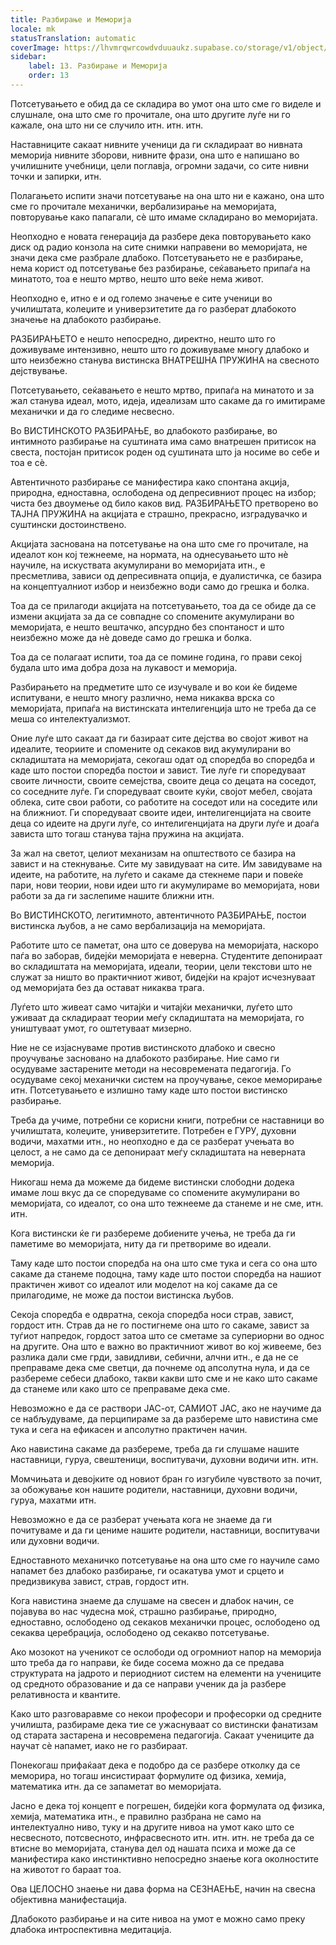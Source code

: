 ```yaml
---
title: Разбирање и Меморија
locale: mk
statusTranslation: automatic
coverImage: https://lhvmrqwrcowdvduuaukz.supabase.co/storage/v1/object/public/strapi-uploads/small_cover-educacion-fundamental.webp-2d51a7828a2b1309555be27f7e2a61a0.webp
sidebar:
    label: 13. Разбирање и Меморија
    order: 13
---
```

Потсетувањето е обид да се складира во умот она што сме го виделе и слушнале, она што сме го прочитале, она што другите луѓе ни го кажале, она што ни се случило итн. итн. итн.

Наставниците сакаат нивните ученици да ги складираат во нивната меморија нивните зборови, нивните фрази, она што е напишано во училишните учебници, цели поглавја, огромни задачи, со сите нивни точки и запирки, итн.

Полагањето испити значи потсетување на она што ни е кажано, она што сме го прочитале механички, вербализирање на меморијата, повторување како папагали, сѐ што имаме складирано во меморијата.

Неопходно е новата генерација да разбере дека повторувањето како диск од радио конзола на сите снимки направени во меморијата, не значи дека сме разбрале длабоко. Потсетувањето не е разбирање, нема корист од потсетување без разбирање, сеќавањето припаѓа на минатото, тоа е нешто мртво, нешто што веќе нема живот.

Неопходно е, итно е и од големо значење е сите ученици во училиштата, колеџите и универзитетите да го разберат длабокото значење на длабокото разбирање.

РАЗБИРАЊЕТО е нешто непосредно, директно, нешто што го доживуваме интензивно, нешто што го доживуваме многу длабоко и што неизбежно станува вистинска ВНАТРЕШНА ПРУЖИНА на свесното дејствување.

Потсетувањето, сеќавањето е нешто мртво, припаѓа на минатото и за жал станува идеал, мото, идеја, идеализам што сакаме да го имитираме механички и да го следиме несвесно.

Во ВИСТИНСКОТО РАЗБИРАЊЕ, во длабокото разбирање, во интимното разбирање на суштината има само внатрешен притисок на свеста, постојан притисок роден од суштината што ја носиме во себе и тоа е сѐ.

Автентичното разбирање се манифестира како спонтана акција, природна, едноставна, ослободена од депресивниот процес на избор; чиста без двоумење од било каков вид. РАЗБИРАЊЕТО претворено во ТАЈНА ПРУЖИНА на акцијата е страшно, прекрасно, изградувачко и суштински достоинствено.

Акцијата заснована на потсетување на она што сме го прочитале, на идеалот кон кој тежнееме, на нормата, на однесувањето што нѐ научиле, на искуствата акумулирани во меморијата итн., е пресметлива, зависи од депресивната опција, е дуалистичка, се базира на концептуалниот избор и неизбежно води само до грешка и болка.

Тоа да се прилагоди акцијата на потсетувањето, тоа да се обиде да се измени акцијата за да се совпадне со спомените акумулирани во меморијата, е нешто вештачко, апсурдно без спонтаност и што неизбежно може да нѐ доведе само до грешка и болка.

Тоа да се полагаат испити, тоа да се помине година, го прави секој будала што има добра доза на лукавост и меморија.

Разбирањето на предметите што се изучувале и во кои ќе бидеме испитувани, е нешто многу различно, нема никаква врска со меморијата, припаѓа на вистинската интелигенција што не треба да се меша со интелектуализмот.

Оние луѓе што сакаат да ги базираат сите дејства во својот живот на идеалите, теориите и спомените од секаков вид акумулирани во складиштата на меморијата, секогаш одат од споредба во споредба и каде што постои споредба постои и завист. Тие луѓе ги споредуваат своите личности, своите семејства, своите деца со децата на соседот, со соседните луѓе. Ги споредуваат своите куќи, својот мебел, својата облека, сите свои работи, со работите на соседот или на соседите или на ближниот. Ги споредуваат своите идеи, интелигенцијата на своите деца со идеите на други луѓе, со интелигенцијата на други луѓе и доаѓа зависта што тогаш станува тајна пружина на акцијата.

За жал на светот, целиот механизам на општеството се базира на завист и на стекнување. Сите му завидуваат на сите. Им завидуваме на идеите, на работите, на луѓето и сакаме да стекнеме пари и повеќе пари, нови теории, нови идеи што ги акумулираме во меморијата, нови работи за да ги заслепиме нашите ближни итн.

Во ВИСТИНСКОТО, легитимното, автентичното РАЗБИРАЊЕ, постои вистинска љубов, а не само вербализација на меморијата.

Работите што се паметат, она што се доверува на меморијата, наскоро паѓа во заборав, бидејќи меморијата е неверна. Студентите депонираат во складиштата на меморијата, идеали, теории, цели текстови што не служат за ништо во практичниот живот, бидејќи на крајот исчезнуваат од меморијата без да остават никаква трага.

Луѓето што живеат само читајќи и читајќи механички, луѓето што уживаат да складираат теории меѓу складиштата на меморијата, го уништуваат умот, го оштетуваат мизерно.

Ние не се изјаснуваме против вистинското длабоко и свесно проучување засновано на длабокото разбирање. Ние само ги осудуваме застарените методи на несовремената педагогија. Го осудуваме секој механички систем на проучување, секое меморирање итн. Потсетувањето е излишно таму каде што постои вистинско разбирање.

Треба да учиме, потребни се корисни книги, потребни се наставници во училиштата, колеџите, универзитетите. Потребен е ГУРУ, духовни водичи, махатми итн., но неопходно е да се разберат учењата во целост, а не само да се депонираат меѓу складиштата на неверната меморија.

Никогаш нема да можеме да бидеме вистински слободни додека имаме лош вкус да се споредуваме со спомените акумулирани во меморијата, со идеалот, со она што тежнееме да станеме и не сме, итн. итн.

Кога вистински ќе ги разбереме добиените учења, не треба да ги паметиме во меморијата, ниту да ги претвориме во идеали.

Таму каде што постои споредба на она што сме тука и сега со она што сакаме да станеме подоцна, таму каде што постои споредба на нашиот практичен живот со идеалот или моделот на кој сакаме да се прилагодиме, не може да постои вистинска љубов.

Секоја споредба е одвратна, секоја споредба носи страв, завист, гордост итн. Страв да не го постигнеме она што го сакаме, завист за туѓиот напредок, гордост затоа што се сметаме за супериорни во однос на другите. Она што е важно во практичниот живот во кој живееме, без разлика дали сме грди, завидливи, себични, алчни итн., е да не се преправаме дека сме светци, да почнеме од апсолутна нула, и да се разбереме себеси длабоко, такви какви што сме и не како што сакаме да станеме или како што се преправаме дека сме.

Невозможно е да се раствори ЈАС-от, САМИОТ ЈАС, ако не научиме да се набљудуваме, да перципираме за да разбереме што навистина сме тука и сега на ефикасен и апсолутно практичен начин.

Ако навистина сакаме да разбереме, треба да ги слушаме нашите наставници, гуруа, свештеници, воспитувачи, духовни водичи итн. итн.

Момчињата и девојките од новиот бран го изгубиле чувството за почит, за обожување кон нашите родители, наставници, духовни водичи, гуруа, махатми итн.

Невозможно е да се разберат учењата кога не знаеме да ги почитуваме и да ги цениме нашите родители, наставници, воспитувачи или духовни водичи.

Едноставното механичко потсетување на она што сме го научиле само напамет без длабоко разбирање, ги осакатува умот и срцето и предизвикува завист, страв, гордост итн.

Кога навистина знаеме да слушаме на свесен и длабок начин, се појавува во нас чудесна моќ, страшно разбирање, природно, едноставно, ослободено од секаков механички процес, ослободено од секаква церебрација, ослободено од секакво потсетување.

Ако мозокот на ученикот се ослободи од огромниот напор на меморија што треба да го направи, ќе биде сосема можно да се предава структурата на јадрото и периодниот систем на елементи на учениците од средното образование и да се направи ученик да ја разбере релативноста и квантите.

Како што разговаравме со некои професори и професорки од средните училишта, разбираме дека тие се ужаснуваат со вистински фанатизам од старата застарена и несовремена педагогија. Сакаат учениците да научат сѐ напамет, иако не го разбираат.

Понекогаш прифаќаат дека е подобро да се разбере отколку да се меморира, но тогаш инсистираат формулите од физика, хемија, математика итн. да се запаметат во меморијата.

Јасно е дека тој концепт е погрешен, бидејќи кога формулата од физика, хемија, математика итн., е правилно разбрана не само на интелектуално ниво, туку и на другите нивоа на умот како што се несвесното, потсвесното, инфрасвесното итн. итн. итн. не треба да се втисне во меморијата, станува дел од нашата психа и може да се манифестира како инстинктивно непосредно знаење кога околностите на животот го бараат тоа.

Ова ЦЕЛОСНО знаење ни дава форма на СЕЗНАЕЊЕ, начин на свесна објективна манифестација.

Длабокото разбирање и на сите нивоа на умот е можно само преку длабока интроспективна медитација.

